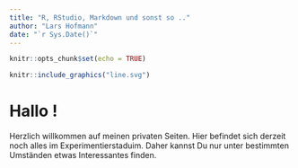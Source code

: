 ```yaml
---
title: "R, RStudio, Markdown und sonst so .."
author: "Lars Hofmann"
date: "`r Sys.Date()`"
---
```


```r
knitr::opts_chunk$set(echo = TRUE)
```

```r
knitr::include_graphics("line.svg")
```

# Hallo !

Herzlich willkommen auf meinen privaten Seiten. Hier befindet sich derzeit noch alles im Experimentierstaduim. Daher kannst Du nur unter bestimmten Umständen etwas Interessantes finden.
